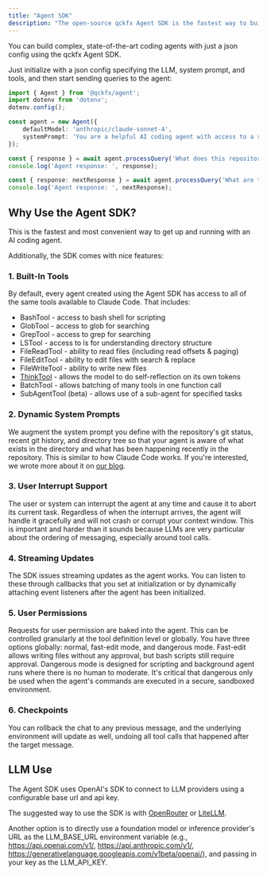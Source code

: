 ```yaml
---
title: "Agent SDK"
description: "The open-source qckfx Agent SDK is the fastest way to build an AI agent connected to your codebase."
---
```


You can build complex, state-of-the-art coding agents with just a json config using the qckfx Agent SDK.

Just initialize with a json config specifying the LLM, system prompt, and tools, and then start sending queries to the agent:

```typescript
import { Agent } from '@qckfx/agent';
import dotenv from 'dotenv';
dotenv.config();

const agent = new Agent({
	defaultModel: 'anthropic/claude-sonnet-4',
	systemPrompt: 'You are a helpful AI coding agent with access to a set of tools to accomplish the tasks given to you by the user.'
});

const { response } = await agent.processQuery('What does this repository do?');
console.log('Agent response: ', response);

const { response: nextResponse } = await agent.processQuery('What are the key files in this repository?');
console.log('Agent response: ', nextResponse);
```

## Why Use the Agent SDK?

This is the fastest and most convenient way to get up and running with an AI coding agent.

Additionally, the SDK comes with nice features:

### 1. Built-In Tools

By default, every agent created using the Agent SDK has access to all of the same tools available to Claude Code. That includes:

- BashTool - access to bash shell for scripting
- GlobTool - access to glob for searching
- GrepTool - access to grep for searching
- LSTool - access to ls for understanding directory structure
- FileReadTool - ability to read files (including read offsets & paging)
- FileEditTool - ability to edit files with search & replace
- FileWriteTool - ability to write new files
- [ThinkTool](https://www.anthropic.com/engineering/claude-think-tool) - allows the model to do self-reflection on its own tokens
- BatchTool - allows batching of many tools in one function call
- SubAgentTool (beta) - allows use of a sub-agent for specified tasks

### 2. Dynamic System Prompts

We augment the system prompt you define with the repository's git status, recent git history, and directory tree so that your agent is aware of what exists in the directory and what has been happening recently in the repository. This is similar to how Claude Code works. If you're interested, we wrote more about it on [our blog](https://qckfx.com/blog/some-cool-things-i-learned-about-how-ai-coding-agents-work).

### 3. User Interrupt Support

The user or system can interrupt the agent at any time and cause it to abort its current task. Regardless of when the interrupt arrives, the agent will handle it gracefully and will not crash or corrupt your context window. This is important and harder than it sounds because LLMs are very particular about the ordering of messaging, especially around tool calls.

### 4. Streaming Updates

The SDK issues streaming updates as the agent works. You can listen to these through callbacks that you set at initialization or by dynamically attaching event listeners after the agent has been initialized.

### 5. User Permissions

Requests for user permission are baked into the agent. This can be controlled granularly at the tool definition level or globally. You have three options globally: normal, fast-edit mode, and dangerous mode. Fast-edit allows writing files without any approval, but bash scripts still require approval. Dangerous mode is designed for scripting and background agent runs where there is no human to moderate. It's critical that dangerous only be used when the agent's commands are executed in a secure, sandboxed environment.

### 6. Checkpoints

You can rollback the chat to any previous message, and the underlying environment will update as well, undoing all tool calls that happened after the target message.

## LLM Use

The Agent SDK uses OpenAI's SDK to connect to LLM providers using a configurable base url and api key.

The suggested way to use the SDK is with [OpenRouter](https://openrouter.ai/docs/quickstart) or [LiteLLM](https://docs.litellm.ai/docs/simple_proxy).

Another option is to directly use a foundation model or inference provider's URL as the LLM_BASE_URL environment variable (e.g., https://api.openai.com/v1/, https://api.anthropic.com/v1/, https://generativelanguage.googleapis.com/v1beta/openai/), and passing in your key as the LLM_API_KEY.